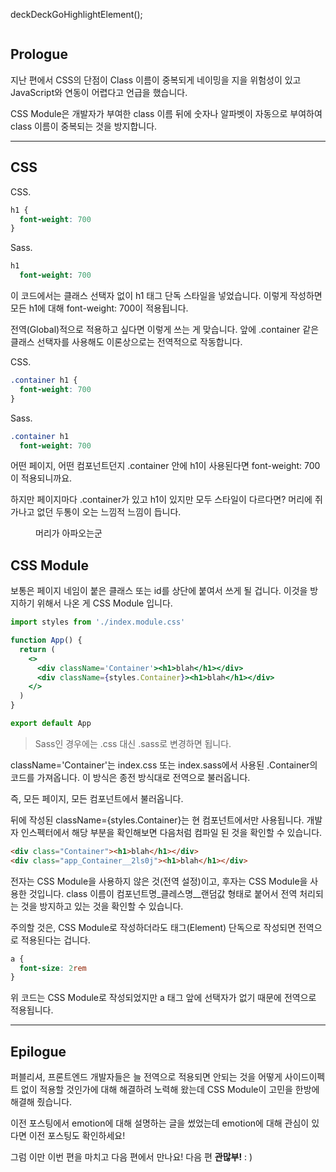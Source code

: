 deckDeckGoHighlightElement();

<picture>
  <source srcSet={`/20211201/summary.webp?${uuidv4()}`} type="image/webp" />
  <img src={`/20211201/summary.png?${uuidv4()}`} alt='' />
</picture>

## Prologue

지난 편에서 CSS의 단점이 Class 이름이 중복되게 네이밍을 지을 위험성이 있고 JavaScript와 연동이 어렵다고 언급을 했습니다.

CSS Module은 개발자가 부여한 class 이름 뒤에 숫자나 알파벳이 자동으로 부여하여 class 이름이 중복되는 것을 방지합니다.

---

## CSS

CSS.

```scss
h1 {
  font-weight: 700
}
```

Sass.

```sass
h1
  font-weight: 700
```

이 코드에서는 클래스 선택자 없이 h1 태그 단독 스타일을 넣었습니다. 이렇게 작성하면 모든 h1에 대해 font-weight: 700이 적용됩니다.

전역(Global)적으로 적용하고 싶다면 이렇게 쓰는 게 맞습니다. 앞에 .container 같은 클래스 선택자를 사용해도 이론상으로는 전역적으로 작동합니다.

CSS.

```scss
.container h1 {
  font-weight: 700
}
```

Sass.

```sass
.container h1
  font-weight: 700
```

어떤 페이지, 어떤 컴포넌트던지 .container 안에 h1이 사용된다면 font-weight: 700이 적용되니까요.

하지만 페이지마다 .container가 있고 h1이 있지만 모두 스타일이 다르다면? 머리에 쥐가나고 없던 두통이 오는 느낌적 느낌이 듭니다.

<figure>
  <picture>
    <source srcSet={`/20211201/headattact.webp?${uuidv4()}`} type="image/webp" />
    <img src={`/20211201/headattact.jpeg?${uuidv4()}`} alt='' />
  </picture>
  <figcaption>머리가 아파오는군</figcaption>
</figure>

## CSS Module

보통은 페이지 네임이 붙은 클래스 또는 id를 상단에 붙여서 쓰게 될 겁니다. 이것을 방지하기 위해서 나온 게 CSS Module 입니다.

```jsx
import styles from './index.module.css'

function App() {
  return (
    <>
      <div className='Container'><h1>blah</h1></div>
      <div className={styles.Container}><h1>blah</h1></div>
    </>
  )
}

export default App
```

> Sass인 경우에는 .css 대신 .sass로 변경하면 됩니다.

className='Container'는 index.css 또는 index.sass에서 사용된 .Container의 코드를 가져옵니다. 이 방식은 종전 방식대로 전역으로 불러옵니다.

즉, 모든 페이지, 모든 컴포넌트에서 불러옵니다.

뒤에 작성된 className={styles.Container}는 현 컴포넌트에서만 사용됩니다. 개발자 인스펙터에서 해당 부분을 확인해보면 다음처럼 컴파일 된 것을 확인할 수 있습니다.

```html
<div class="Container"><h1>blah</h1></div>
<div class="app_Container__2ls0j"><h1>blah</h1></div>
```

전자는 CSS Module을 사용하지 않은 것(전역 설정)이고, 후자는 CSS Module을 사용한 것입니다. class 이름이 컴포넌트명_클레스명__랜덤값 형태로 붙어서 전역 처리되는 것을 방지하고 있는 것을 확인할 수 있습니다.

주의할 것은, CSS Module로 작성하더라도 태그(Element) 단독으로 작성되면 전역으로 적용된다는 겁니다.

```scss
a {
  font-size: 2rem
}
```

위 코드는 CSS Module로 작성되었지만 a 태그 앞에 선택자가 없기 때문에 전역으로 적용됩니다.

---

## Epilogue

퍼블리셔, 프론트엔드 개발자들은 늘 전역으로 적용되면 안되는 것을 어떻게 사이드이펙트 없이 적용할 것인가에 대해 해결하려 노력해 왔는데 CSS Module이 고민을 한방에 해결해 줬습니다.

이전 포스팅에서 emotion에 대해 설명하는 글을 썼었는데 emotion에 대해 관심이 있다면 이전 포스팅도 확인하세요!

그럼 이만 이번 편을 마치고 다음 편에서 만나요! 다음 편 **관많부!** : )
